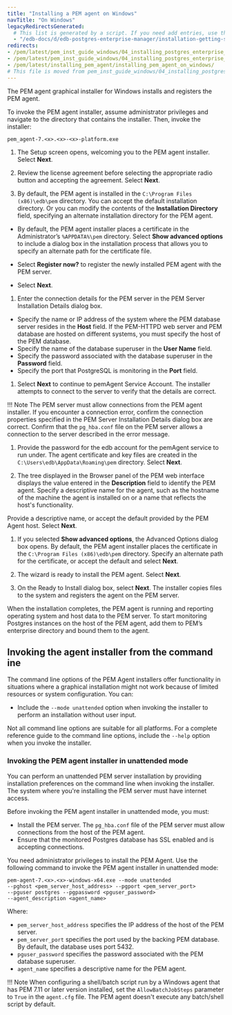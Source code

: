 ```yaml
---
title: "Installing a PEM agent on Windows"
navTitle: "On Windows"
legacyRedirectsGenerated:
  # This list is generated by a script. If you need add entries, use the `legacyRedirects` key.
  - "/edb-docs/d/edb-postgres-enterprise-manager/installation-getting-started/windows-installation-guide/8.0/installing_pem_agent_on_windows.html"
redirects:
- /pem/latest/pem_inst_guide_windows/04_installing_postgres_enterprise_manager/02_installing_pem_agent_on_windows/
- /pem/latest/pem_inst_guide_windows/04_installing_postgres_enterprise_manager/ 
- /pem/latest/installing_pem_agent/installing_pem_agent_on_windows/
# This file is moved from pem_inst_guide_windows/04_installing_postgres_enterprise_manager
---
```


The PEM agent graphical installer for Windows installs and registers the PEM agent. 

To invoke the PEM agent installer, assume administrator privileges and navigate to the directory that contains the installer. Then, invoke the installer:

```shell
pem_agent-7.<x>.<x>-<x>-platform.exe
```

1.  The Setup screen opens, welcoming you to the PEM agent installer. Select **Next**.

1.  Review the license agreement before selecting the appropriate radio button and accepting the agreement. Select **Next**.

1.  By default, the PEM agent is installed in the `C:\Program Files (x86)\edb\pem` directory. You can accept the default installation directory. Or you can modify the contents of the **Installation Directory** field, specifying an alternate installation directory for the PEM agent.

  - By default, the PEM agent installer places a certificate in the Administrator’s `%APPDATA%\pem` directory. Select **Show advanced options** to include a dialog box in the installation process that allows you to specify an alternate path for the certificate file.

  - Select **Register now?** to register the newly installed PEM agent with the PEM server.

  - Select **Next**.

1.  Enter the connection details for the PEM server in the PEM Server Installation Details dialog box.

  -   Specify the name or IP address of the system where the PEM database server resides in the **Host** field. If the PEM-HTTPD web server and PEM database are hosted on different systems, you must specify the host of the PEM database.
  -   Specify the name of the database superuser in the **User Name** field.
  -   Specify the password associated with the database superuser in the **Password** field.
  -   Specify the port that PostgreSQL is monitoring in the **Port** field.

1.  Select **Next** to continue to pemAgent Service Account. The installer attempts to connect to the server to verify that the details are correct.

  !!! Note
      The PEM server must allow connections from the PEM agent installer. If you encounter a connection error, confirm the connection properties specified in the PEM Server Installation Details dialog box are correct. Confirm that the `pg_hba.conf` file on the PEM server allows a connection to the server described in the error message.

1.  Provide the password for the edb account for the pemAgent service to run under. The agent certificate and key files are created in the `C:\Users\edb\AppData\Roaming\pem` directory. Select **Next**.

1.  The tree displayed in the Browser panel of the PEM web interface displays the value entered in the **Description** field to identify the PEM agent. Specify a descriptive name for the agent, such as the hostname of the machine the agent is installed on or a name that reflects the host's functionality.

  Provide a descriptive name, or accept the default provided by the PEM Agent host. Select **Next**.

1.  If you selected **Show advanced options**, the Advanced Options dialog box opens. By default, the PEM agent installer places the certificate in the `C:\Program Files (x86)\edb\pem` directory. Specify an alternate path for the certificate, or accept the default and select **Next**.

1.  The wizard is ready to install the PEM agent. Select **Next**. 

1.  On the Ready to Install dialog box, select **Next**. The installer copies files to the system and registers the agent on the PEM server.

  When the installation completes, the PEM agent is running and reporting operating system and host data to the PEM server. To start monitoring Postgres instances on the host of the PEM agent, add them to PEM’s enterprise directory and bound them to the agent.

## Invoking the agent installer from the command ine

The command line options of the PEM Agent installers offer functionality in situations where a graphical installation might not work because of limited resources or system configuration. You can:

-   Include the `--mode unattended` option when invoking the installer to perform an installation without user input.

Not all command line options are suitable for all platforms. For a complete reference guide to the command line options, include the `--help` option when you invoke the installer.

### Invoking the PEM agent installer in unattended mode

You can perform an unattended PEM server installation by providing installation preferences on the command line when invoking the installer. The system where you're installing the PEM server must have internet access.

Before invoking the PEM agent installer in unattended mode, you must:

-   Install the PEM server. The `pg_hba.conf` file of the PEM server must allow connections from the host of the PEM agent.
-   Ensure that the monitored Postgres database has SSL enabled and is accepting connections.

You need administrator privileges to install the PEM Agent. Use the following command to invoke the PEM agent installer in unattended mode:

```shell
pem-agent-7.<x>.<x>-windows-x64.exe --mode unattended
--pghost <pem_server_host_address> --pgport <pem_server_port>
--pguser postgres --pgpassword <pguser_password>
--agent_description <agent_name>
```

Where:

-   `pem_server_host_address` specifies the IP address of the host of the PEM server.
-   `pem_server_port` specifies the port used by the backing PEM database. By default, the database uses port 5432.
-   `pguser_password` specifies the password associated with the PEM database superuser.
-   `agent_name` specifies a descriptive name for the PEM agent.

!!! Note
    When configuring a shell/batch script run by a Windows agent that has PEM 7.11 or later version installed, set the `AllowBatchJobSteps` parameter to `True` in the `agent.cfg` file. The PEM agent doesn't execute any batch/shell script by default.
